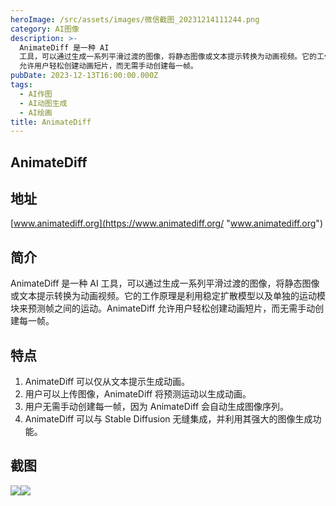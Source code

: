 ```yaml
---
heroImage: /src/assets/images/微信截图_20231214111244.png
category: AI图像
description: >-
  AnimateDiff 是一种 AI
  工具，可以通过生成一系列平滑过渡的图像，将静态图像或文本提示转换为动画视频。它的工作原理是利用稳定扩散模型以及单独的运动模块来预测帧之间的运动。AnimateDiff
  允许用户轻松创建动画短片，而无需手动创建每一帧。
pubDate: 2023-12-13T16:00:00.000Z
tags:
  - AI作图
  - AI动图生成
  - AI绘画
title: AnimateDiff
---
```


## AnimateDiff

## 地址

[www.animatediff.org](https://www.animatediff.org/ "www.animatediff.org")

## 简介

AnimateDiff 是一种 AI 工具，可以通过生成一系列平滑过渡的图像，将静态图像或文本提示转换为动画视频。它的工作原理是利用稳定扩散模型以及单独的运动模块来预测帧之间的运动。AnimateDiff 允许用户轻松创建动画短片，而无需手动创建每一帧。

## 特点

1. AnimateDiff 可以仅从文本提示生成动画。
2. 用户可以上传图像，AnimateDiff 将预测运动以生成动画。
3. 用户无需手动创建每一帧，因为 AnimateDiff 会自动生成图像序列。
4. AnimateDiff 可以与 Stable Diffusion 无缝集成，并利用其强大的图像生成功能。

## 截图

![](/src/assets/images/微信截图_20231214111507.png)![](/src/assets/images/1702523544840ehvgudau.gif)
